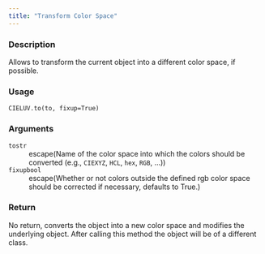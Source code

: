 ```yaml
---
title: "Transform Color Space"
---
```


### Description

Allows to transform the current object into a different color space,
if possible.

### Usage

<pre><code class='language-python'>CIELUV.to(to, fixup=True)</code></pre>

### Arguments

<dl class="pyp-list param-list">
  <dt style = "white-space: nowrap; font-family: monospace; vertical-align: top">
   <code id="colorspace.colorlib.CIELUV.to:to">to</code><code class="argument-class">str</code>
  </dt>
 <dd>escape(Name of the color space into which the colors should be
converted (e.g., `CIEXYZ`, `HCL`, `hex`, `RGB`, ...))</dd>
  <dt style = "white-space: nowrap; font-family: monospace; vertical-align: top">
   <code id="colorspace.colorlib.CIELUV.to:fixup">fixup</code><code class="argument-class">bool</code>
  </dt>
 <dd>escape(Whether or not colors outside the defined rgb color space
should be corrected if necessary, defaults to True.)</dd>
</dl>

### Return

No return, converts the object into a new color space and modifies
the underlying object. After calling this method the object will
be of a different class.
